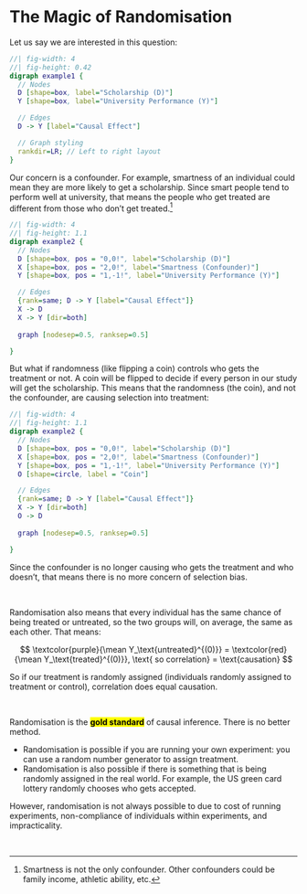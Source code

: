 # The Magic of Randomisation

Let us say we are interested in this question:

::: center-graph
```dot
//| fig-width: 4
//| fig-height: 0.42
digraph example1 {
  // Nodes
  D [shape=box, label="Scholarship (D)"]
  Y [shape=box, label="University Performance (Y)"]

  // Edges
  D -> Y [label="Causal Effect"]

  // Graph styling
  rankdir=LR; // Left to right layout
}
```
:::

Our concern is a confounder. For example, smartness of an individual could mean they are more likely to get a scholarship. Since smart people tend to perform well at university, that means the people who get treated are different from those who don't get treated.[^randomisation-1]

[^randomisation-1]: Smartness is not the only confounder. Other confounders could be family income, athletic ability, etc.

::: center-graph
```dot
//| fig-width: 4
//| fig-height: 1.1
digraph example2 {
  // Nodes
  D [shape=box, pos = "0,0!", label="Scholarship (D)"]
  X [shape=box, pos = "2,0!", label="Smartness (Confounder)"]
  Y [shape=box, pos = "1,-1!", label="University Performance (Y)"]

  // Edges
  {rank=same; D -> Y [label="Causal Effect"]}
  X -> D
  X -> Y [dir=both]
  
  graph [nodesep=0.5, ranksep=0.5]

}
```
:::

But what if randomness (like flipping a coin) controls who gets the treatment or not. A coin will be flipped to decide if every person in our study will get the scholarship. This means that the randomness (the coin), and not the confounder, are causing selection into treatment:

::: center-graph
```dot
//| fig-width: 4
//| fig-height: 1.1
digraph example2 {
  // Nodes
  D [shape=box, pos = "0,0!", label="Scholarship (D)"]
  X [shape=box, pos = "2,0!", label="Smartness (Confounder)"]
  Y [shape=box, pos = "1,-1!", label="University Performance (Y)"]
  O [shape=circle, label = "Coin"]

  // Edges
  {rank=same; D -> Y [label="Causal Effect"]}
  X -> Y [dir=both]
  O -> D
  
  graph [nodesep=0.5, ranksep=0.5]

}
```
:::

Since the confounder is no longer causing who gets the treatment and who doesn't, that means there is no more concern of selection bias.

<br />

Randomisation also means that every individual has the same chance of being treated or untreated, so the two groups will, on average, the same as each other. That means:

$$
\textcolor{purple}{\mean Y_\text{untreated}^{(0)}} = \textcolor{red}{\mean Y_\text{treated}^{(0)}}, \text{ so correlation} = \text{causation}
$$

So if our treatment is randomly assigned (individuals randomly assigned to treatment or control), correlation does equal causation.

<br />

Randomisation is the [**gold standard**]{.mark} of causal inference. There is no better method.

-   Randomisation is possible if you are running your own experiment: you can use a random number generator to assign treatment.
-   Randomisation is also possible if there is something that is being randomly assigned in the real world. For example, the US green card lottery randomly chooses who gets accepted.

However, randomisation is not always possible to due to cost of running experiments, non-compliance of individuals within experiments, and impracticality.

<br />
